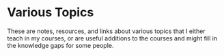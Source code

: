 # Various Topics

These are notes, resources, and links about various topics that I either teach in my courses, or are useful
additions to the courses and might fill in the knowledge gaps for some people.
